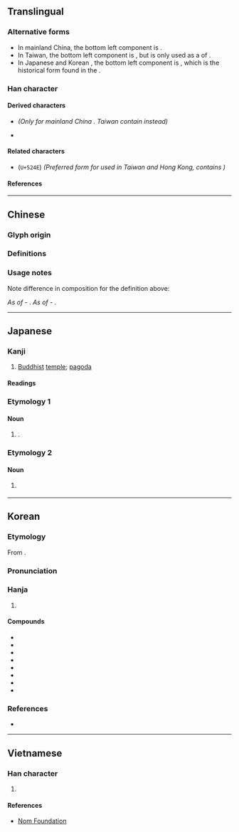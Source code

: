 {{also|剎}}
{{character info}}
==Translingual==
{{ja-forms|刹|刹|[[剎]]}}

===Alternative forms===
* In mainland China, the bottom left component is {{l|mul|朩}}.
* In Taiwan, the bottom left component is {{l|mul|𣎳}}, but is only used as a {{w|Variant Chinese character|variant form}} of <big>{{l|mul|剎}}</big>.
* In Japanese {{w|kanji}} and Korean {{w|hanja}}, the bottom left component is {{l|mul|木}}, which is the historical form found in the {{w|Kangxi dictionary}}.

===Han character===
{{Han char|rn=18|rad=刀|as=06|sn=8|four=42900|canj=KDLN,XKDLN|ids=⿰⿱㐅朩刂(G),⿰⿱㐅𣎳刂(T),⿰⿱㐅木刂(JK)}} <!-- Not using ⿰杀刂 as it contains only two different forms for G and T. Using three different ids instead -->

====Derived characters====
* {{l|mul|[[䓭]], [[𠝨]], [[𤟆]]}} ''(Only for mainland China {{w|zh:規範漢字|character forms}}. Taiwan {{w|zh:國字標準字體|character forms}} contain {{l|mul|剎}} instead)''
* {{l|mul|[[𥓑]], [[𭈗]], [[𮢎]], [[𥤔]]}}

====Related characters====
* <big>{{l|mul|[[剎]]}}</big> (<code>U+524E</code>) ''(Preferred form for {{w|Traditional Chinese}} used in Taiwan and Hong Kong, contains {{l|mul|朮}})''

====References====
{{Han ref|kx=0139.120|dkj=01967|dj=0316.030|hdz=10336.070|uh=5239}}

----

==Chinese==

===Glyph origin===
{{Han etym}}

===Definitions===
{{zh-see|剎|sv}} <!-- Refer http://dict.variants.moe.edu.tw/variants/rbt/word_attribute.rbt?quote_code=QTAwMzUyLTAwMg#60 -->

===Usage notes===
Note difference in composition for the definition above:

''As {{w|Simplified Chinese characters|simplified form}} of ''<big>{{l|zh|剎}}</big> - {{l|zh|⿰⿱[[㐅]][[朩]][[刂]]}}.
''As {{w|Variant Chinese character|variant form}} of ''<big>{{l|zh|剎}}</big> - {{l|zh|⿰⿱[[㐅]][[𣎳]][[刂]]}}. <!-- Refer http://dict.variants.moe.edu.tw/variants/rbt/word_attribute.rbt?quote_code=QTAwMzUyLTAwMg#60 -->

----

==Japanese==

===Kanji===
{{ja-kanji|grade=|rs=刀06}}

# [[Buddhist]] [[temple]]; [[pagoda]]

====Readings====
{{ja-readings
|goon=せち
|kanon=さつ
|kanyoon=せつ
|kun=はたばしら, てら-, くに
}}

===Etymology 1===
{{ja-kanjitab|さつ|yomi=o}}

====Noun====
{{ja-noun|さつ}}

# {{alt form|ja|檫}}.

===Etymology 2===
{{ja-kanjitab|せつ|yomi=o}}

====Noun====
{{ja-noun|せつ}}

# {{lb|ja|Buddhism}} {{rfdef|ja}}

----

==Korean==

===Etymology===
From {{der|ko|ltc|-}} {{ltc-l|刹}}.

{{collapse|
* {{hanja-dongguk|차ᇙ〮|chálq}}
* {{hanja-hunmong|찰〮|chál|官衙}}
|Historical readings
|bg=#FFFFFF}}

===Pronunciation===
{{ko-hanja-pron|찰}}

===Hanja===
{{ko-hanja-search}}
{{ko-hanja|절|찰}}

# {{hanja form of|찰|[[Buddhist]] [[temple]]; [[pagoda]]}}

====Compounds====
{{der-top|Compounds}}
* {{ko-l|사찰|寺刹}}
* {{ko-l|고찰|古刹}}
* {{ko-l|불찰|佛刹}}
* {{ko-l|찰간|刹竿}}
* {{ko-l|나찰|羅刹}}
* {{ko-l|찰나|刹那}}
* {{ko-l|정찰|淨刹}}
* {{ko-l|선찰|禪刹}}
{{der-bottom}}

===References===
* {{R:hanjadoc|778}}

----

==Vietnamese==

===Han character===
{{vi-readings|rs=刀06|reading=[[sát]]}}

# {{rfdef|vi|sort=刀06}}

====References====
* [http://nomfoundation.org/common/nom_details.php?codepoint=5239 Nom Foundation]